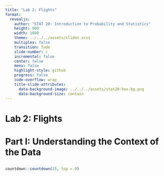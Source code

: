 ```yaml
---
title: "Lab 2: Flights"
format:
  revealjs:
    author: "STAT 20: Introduction to Probability and Statistics"
    height: 900
    width: 1600
    theme: ../../../assets/slides.scss
    multiplex: false
    transition: fade
    slide-number: c
    incremental: false
    center: false
    menu: false
    highlight-style: github
    progress: false
    code-overflow: wrap
    title-slide-attributes:
      data-background-image: ../../../assets/stat20-hex-bg.png
      data-background-size: contain
---
```


# Lab 2: Flights

## {background-image="images/sf-chronicle.png" background-size="contain"}

## {background-image="images/bts.png" background-size=contain}

# Part I: Understanding the Context of the Data

## {background-image="images/flights.png" background-size=contain}

```r
countdown::countdown(25, top = 0)
```
